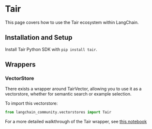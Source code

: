 # Tair

This page covers how to use the Tair ecosystem within LangChain.

## Installation and Setup

Install Tair Python SDK with `pip install tair`.

## Wrappers

### VectorStore

There exists a wrapper around TairVector, allowing you to use it as a vectorstore,
whether for semantic search or example selection.

To import this vectorstore:

```python
from langchain_community.vectorstores import Tair
```

For a more detailed walkthrough of the Tair wrapper, see [this notebook](/docs/integrations/vectorstores/tair)
